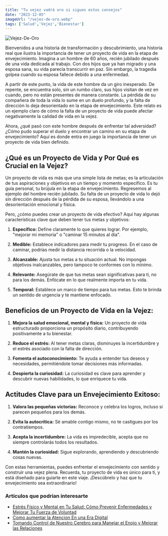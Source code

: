 ```yaml
---
title: "Tu vejez vadrá oro si sigues estos consejos"
date: "2023-12-05"
imageUrl: "/vejez-de-oro.webp"
tags: ['Salud','Vejez','Bienestar']
---
```


![Vejez-De-Oro](/vejez-de-oro.webp)

Bienvenidos a una historia de transformación y descubrimiento, una historia real que ilustra la importancia de tener un proyecto de vida en la etapa de envejecimiento. Imagina a un hombre de 60 años, recién jubilado después de una vida dedicada al trabajo. Con dos hijos que ya han migrado y una esposa sana, su vida parecía transcurrir en paz. Sin embargo, la tragedia golpea cuando su esposa fallece debido a una enfermedad.

A partir de este punto, la vida de este hombre da un giro inesperado. De repente, se encuentra solo, sin un rumbo claro, sus hijos visitan de vez en cuando, pero no están presentes de manera constante. La pérdida de su compañera de toda la vida lo sume en un duelo profundo, y la falta de dirección lo deja desorientado en la etapa de envejecimiento. Este relato es un ejemplo claro de cómo la falta de un proyecto de vida puede afectar negativamente la calidad de vida en la vejez.

Ahora, ¿qué pasó con este hombre después de enfrentar tal adversidad? ¿Cómo pudo superar el duelo y encontrar un camino en su etapa de envejecimiento? Aquí es donde entra en juego la importancia de tener un proyecto de vida bien definido.

## **¿Qué es un Proyecto de Vida y Por Qué es Crucial en la Vejez?**

Un proyecto de vida es más que una simple lista de metas; es la articulación de tus aspiraciones y objetivos en un tiempo y momento específico. Es tu guía personal, tu brújula en la etapa de envejecimiento. Regresemos al ejemplo del hombre recién jubilado. Su falta de un proyecto de vida lo dejó sin dirección después de la pérdida de su esposa, llevándolo a una desorientación emocional y física.

Pero, ¿cómo puedes crear un proyecto de vida efectivo? Aquí hay algunas características clave que deben tener tus metas y objetivos:

1. **Específico:** Define claramente lo que quieres lograr. Por ejemplo, "mejorar mi memoria" o "caminar 15 minutos al día".

2. **Medible:** Establece indicadores para medir tu progreso. En el caso de caminar, podrías medir la distancia recorrida o la velocidad.

3. **Alcanzable:** Ajusta tus metas a tu situación actual. No impongas objetivos inalcanzables, pero tampoco te conformes con lo mínimo.

4. **Relevante:** Asegúrate de que tus metas sean significativas para ti, no para los demás. Enfócate en lo que realmente importa en tu vida.

5. **Temporal:** Establece un marco de tiempo para tus metas. Esto te brinda un sentido de urgencia y te mantiene enfocado.

## **Beneficios de un Proyecto de Vida en la Vejez:**

1. **Mejora la salud emocional, mental y física:** Un proyecto de vida estructurado proporciona un propósito diario, contribuyendo positivamente a tu bienestar.

2. **Reduce el estrés:** Al tener metas claras, disminuyes la incertidumbre y el estrés asociado con la falta de dirección.

3. **Fomenta el autoconocimiento:** Te ayuda a entender tus deseos y necesidades, permitiéndote tomar decisiones más informadas.

4. **Despierta la curiosidad:** La curiosidad es clave para aprender y descubrir nuevas habilidades, lo que enriquece tu vida.

## **Actitudes Clave para un Envejecimiento Exitoso:**

1. **Valora las pequeñas victorias:** Reconoce y celebra los logros, incluso si parecen pequeños para los demás.

2. **Evita la autocrítica:** Sé amable contigo mismo, no te castigues por los contratiempos.

3. **Acepta la incertidumbre:** La vida es impredecible, acepta que no siempre controlarás todos los resultados.

4. **Mantén la curiosidad:** Sigue explorando, aprendiendo y descubriendo cosas nuevas.

Con estas herramientas, puedes enfrentar el envejecimiento con sentido y construir una vejez plena. Recuerda, tu proyecto de vida es único para ti, y está diseñado para guiarte en este viaje. ¡Descúbrelo y haz que tu envejecimiento sea extraordinario!

### Artículos que podrian interesarte

- [Estrés Físico y Mental en Tu Salud: Cómo Prevenir Enfermedades y Mejorar Tu Fuerza de Voluntad](https://abelardo.blog/posts/estres-fisico-y-mental)
- [Como aumentar la Atencion En una Era Digital](https://abelardo.blog/posts/aumentar-la-atencion)
- [Tomando Control de Nuestro Cerebro para Manejar el Enojo y Mejorar las Relaciones](https://abelardo.blog/posts/como-manejar-el-enojo)
